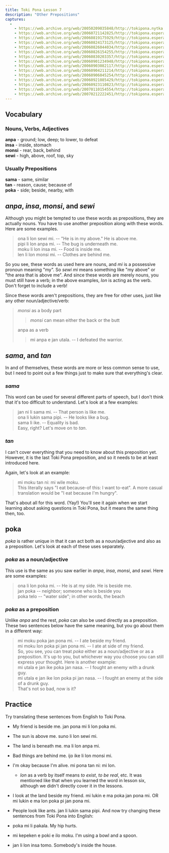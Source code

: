 ```yaml
---
title: Toki Pona Lesson 7
description: "Other Prepositions"
captures:
  -
    - https://web.archive.org/web/20050209035848/http://tokipona.nytka.org:80/lesson/lesson7.html
    - https://web.archive.org/web/20060721142825/http://tokipona.esperanto-jeunes.org:80/lesson/lesson7.html
    - https://web.archive.org/web/20060819175929/http://tokipona.esperanto-jeunes.org:80/lesson/lesson7.html
    - https://web.archive.org/web/20060824173125/http://tokipona.esperanto-jeunes.org:80/lesson/lesson7.html
    - https://web.archive.org/web/20060826044034/http://tokipona.esperanto-jeunes.org:80/lesson/lesson7.html
    - https://web.archive.org/web/20060826154255/http://tokipona.esperanto-jeunes.org:80/lesson/lesson7.html
    - https://web.archive.org/web/20060830203357/http://tokipona.esperanto-jeunes.org:80/lesson/lesson7.html
    - https://web.archive.org/web/20060901234948/http://tokipona.esperanto-jeunes.org:80/lesson/lesson7.html
    - https://web.archive.org/web/20060903082117/http://tokipona.esperanto-jeunes.org:80/lesson/lesson7.html
    - https://web.archive.org/web/20060904211214/http://tokipona.esperanto-jeunes.org:80/lesson/lesson7.html
    - https://web.archive.org/web/20060906045254/http://tokipona.esperanto-jeunes.org:80/lesson/lesson7.html
    - https://web.archive.org/web/20060921085429/http://tokipona.esperanto-jeunes.org:80/lesson/lesson7.html
    - https://web.archive.org/web/20060923110823/http://tokipona.esperanto-jeunes.org:80/lesson/lesson7.html
    - https://web.archive.org/web/20070110154554/http://tokipona.esperanto-jeunes.org:80/lesson/lesson7.html
    - https://web.archive.org/web/20070212222451/http://tokipona.esperanto-jeunes.org:80/lesson/lesson7.html
---
```




## Vocabulary  

### Nouns, Verbs, Adjectives

**anpa** - ground; low, deep; to lower, to defeat         
**insa** - inside, stomach  
**monsi** - rear, back, behind  
**sewi** - high, above, roof, top, sky  
  
### Usually Prepositions
**sama** - same, similar  
**tan** - reason, cause; because of  
**poka** - side; beside, nearby, with

## _anpa_, _insa_, _monsi_, and _sewi_  
Although you might be tempted to use these words as prepositions, they are actually nouns. You have to use another preposition along with these words. Here are some examples.  
> ona li lon sewi mi. -- "He is in my above." He is above me.  
> pipi li lon anpa mi. -- The bug is underneath me.  
> moku li lon insa mi. -- Food is inside me.  
> len li lon monsi mi. -- Clothes are behind me.  

So you see, these words as used here are nouns, and _mi_ is a possessive pronoun meaning "my". So _sewi mi_ means something like "my above" or "the area that is above me". And since these words are merely nouns, you must still have a verb; in the above examples, _lon_ is acting as the verb. Don't forget to include a verb!

Since these words aren't prepositions, they are free for other uses, just like any other noun/adjective/verb:  
> _monsi_ as a body part  
>> _monsi_ can mean either the back or the butt  
>
> anpa as a verb  
>> mi anpa e jan utala. -- I defeated the warrior.
>

## _sama_, and _tan_  
In and of themselves, these words are more or less common sense to use, but I need to point out a few things just to make sure that everything's clear.

### _sama_
This word can be used for several different parts of speech, but I don't think that it's too difficult to understand. Let's look at a few examples:  
> jan ni li sama mi. -- That person is like me.  
> ona li lukin sama pipi. -- He looks like a bug.  
> sama li ike. -- Equality is bad.  
Easy, right? Let's move on to _tan_.

### _tan_
I can't cover everything that you need to know about this preposition yet. However, it is the last Toki Pona preposition, and so it needs to be at least introduced here.

Again, let's look at an example:  
> mi moku tan ni: mi wile moku.  
This literally says "I eat because-of this: I want to-eat". A more casual translation would be "I eat because I'm hungry".

That's about all for this word. (Yay!) You'll see it again when we start learning about asking questions in Toki Pona, but it means the same thing then, too.

## poka  
_poka_ is rather unique in that it can act both as a noun/adjective and also as a preposition. Let's look at each of these uses separately.

### _poka_ as a noun/adjective
This use is the same as you saw earlier in _anpa_, _insa_, _monsi_, and _sewi_. Here are some examples:  
> ona li lon poka mi. -- He is at my side. He is beside me.  
> jan poka -- neighbor; someone who is beside you  
> poka telo -- "water side"; in other words, the beach

### _poka_ as a preposition
Unlike _anpa_ and the rest, _poka_ can also be used directly as a preposition. These two sentences below have the same meaning, but you go about them in a different way:  
> mi moku poka jan pona mi. -- I ate beside my friend.  
> mi moku lon poka pi jan pona mi. -- I ate at side of my friend.  
So, you see, you can treat _poka_ either as a noun/adjective or as a preposition. It's up to you, but whichever way you choose you can still express your thought. Here is another example:  
> mi utala e jan ike poka jan nasa. -- I fought an enemy with a drunk guy.  
> mi utala e jan ike lon poka pi jan nasa. -- I fought an enemy at the side of a drunk guy.  
That's not so bad, now is it?

## Practice  
Try translating these sentences from English to Toki Pona.  

- My friend is beside me.   <Spoiler>jan pona mi li lon poka mi.</Spoiler>  
- The sun is above me.   <Spoiler>suno li lon sewi mi.</Spoiler>  
- The land is beneath me.   <Spoiler>ma li lon anpa mi.</Spoiler>  
- Bad things are behind me.   <Spoiler>ijo ike li lon monsi mi.</Spoiler>  
- I'm okay because I'm alive.   <Spoiler>mi pona tan ni: mi lon.</Spoiler>  
  - _lon_ as a verb by itself means _to exist_, _to be real_, etc. It was  
    mentioned like that when you learned the word in lesson six,  
     although we didn't directly cover it in the lessons. 

- I look at the land beside my friend.   <Spoiler>mi lukin e ma poka jan pona mi. OR mi lukin e ma lon poka pi jan pona mi.</Spoiler>  
- People look like ants.   <Spoiler>jan li lukin sama pipi.</Spoiler>
And now try changing these sentences from Toki Pona into English:  

- poka mi li pakala.   <Spoiler>My hip hurts.</Spoiler>  
- mi kepeken e poki e ilo moku.   <Spoiler>I'm using a bowl and a spoon.</Spoiler>  
- jan li lon insa tomo.   <Spoiler>Somebody's inside the house.</Spoiler>  